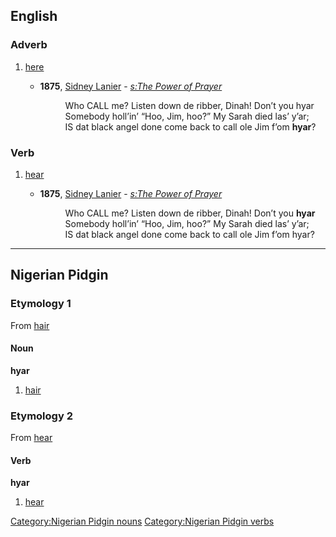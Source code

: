 ==English==

===Adverb===
{{en-adv}}

# {{context|dialectal}} [[here]]
#* '''1875''', [[w:Sidney Lanier|Sidney Lanier]] - ''[[s:The Power of Prayer]]''
#*: Who CALL me? Listen down de ribber, Dinah! Don’t you hyar
#*: Somebody holl’in’ “Hoo, Jim, hoo?” My Sarah died las’ y’ar;
#*: IS dat black angel done come back to call ole Jim f’om '''hyar'''?

===Verb===
{{infl|en|verb}}

# {{context|dialectal}} [[hear]]
#* '''1875''', [[w:Sidney Lanier|Sidney Lanier]] - ''[[s:The Power of Prayer]]''
#*: Who CALL me? Listen down de ribber, Dinah! Don’t you '''hyar'''
#*: Somebody holl’in’ “Hoo, Jim, hoo?” My Sarah died las’ y’ar;
#*: IS dat black angel done come back to call ole Jim f’om hyar?

----

==Nigerian Pidgin==

===Etymology 1===
From {{etyl|en|pcm}} [[hair]]

====Noun====
'''hyar'''

# [[hair]]

===Etymology 2===
From {{etyl|en|pcm}} [[hear]]

====Verb====
'''hyar'''

# [[hear]]

[[Category:Nigerian Pidgin nouns]]
[[Category:Nigerian Pidgin verbs]]